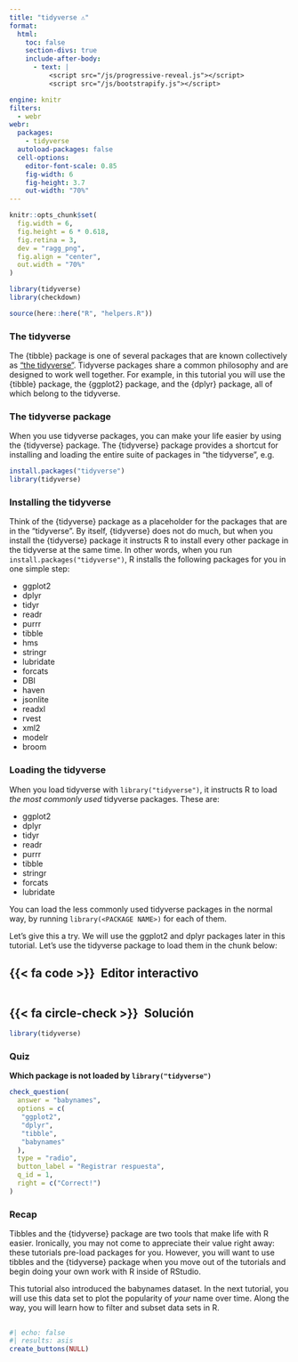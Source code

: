 ```yaml
---
title: "tidyverse ⚠"
format:
  html: 
    toc: false
    section-divs: true
    include-after-body: 
      - text: |
          <script src="/js/progressive-reveal.js"></script>
          <script src="/js/bootstrapify.js"></script>

engine: knitr
filters:
  - webr
webr:
  packages:
    - tidyverse
  autoload-packages: false
  cell-options:
    editor-font-scale: 0.85
    fig-width: 6
    fig-height: 3.7
    out-width: "70%"
---
```


```r
knitr::opts_chunk$set(
  fig.width = 6,
  fig.height = 6 * 0.618,
  fig.retina = 3,
  dev = "ragg_png",
  fig.align = "center",
  out.width = "70%"
)

library(tidyverse)
library(checkdown)

source(here::here("R", "helpers.R"))
```


### The tidyverse {.no-hide}

The {tibble} package is one of several packages that are known collectively as ["the tidyverse"](http://tidyverse.org). Tidyverse packages share a common philosophy and are designed to work well together. For example, in this tutorial you will use the {tibble} package, the {ggplot2} package, and the {dplyr} package, all of which belong to the tidyverse.

### The tidyverse package

When you use tidyverse packages, you can make your life easier by using the {tidyverse} package. The {tidyverse} package provides a shortcut for installing and loading the entire suite of packages in "the tidyverse", e.g. 

```r
install.packages("tidyverse")
library(tidyverse)
```

### Installing the tidyverse

Think of the {tidyverse} package as a placeholder for the packages that are in the "tidyverse". By itself, {tidyverse} does not do much, but when you install the {tidyverse} package it instructs R to install every other package in the tidyverse at the same time. In other words, when you run `install.packages("tidyverse")`, R installs the following packages for you in one simple step:

* ggplot2
* dplyr
* tidyr
* readr
* purrr
* tibble
* hms
* stringr
* lubridate
* forcats
* DBI
* haven
* jsonlite
* readxl
* rvest
* xml2
* modelr
* broom

### Loading the tidyverse

When you load tidyverse with `library("tidyverse")`, it instructs R to load _the most commonly used_ tidyverse packages. These are:

* ggplot2
* dplyr
* tidyr
* readr
* purrr
* tibble
* stringr
* forcats
* lubridate

You can load the less commonly used tidyverse packages in the normal way, by running `library(<PACKAGE NAME>)` for each of them.

Let's give this a try. We will use the ggplot2 and dplyr packages later in this tutorial. Let's use the tidyverse package to load them in the chunk below:

::: {.panel-tabset}
## {{< fa code >}}&ensp;Editor interactivo

```webr-r



```

## {{< fa circle-check >}}&ensp;Solución

```r
library(tidyverse)
```

:::

### Quiz

::: {.callout-note appearance="simple" icon=false .question}

**Which package is not loaded by `library("tidyverse")`**

```r
check_question(
  answer = "babynames", 
  options = c(
   "ggplot2",
   "dplyr",
   "tibble",
   "babynames"
  ), 
  type = "radio", 
  button_label = "Registrar respuesta", 
  q_id = 1,
  right = c("Correct!")
)
```
:::

### Recap

Tibbles and the {tidyverse} package are two tools that make life with R easier. Ironically, you may not come to appreciate their value right away: these tutorials pre-load packages for you. However, you will want to use tibbles and the {tidyverse} package when you move out of the tutorials and begin doing your own work with R inside of RStudio.

This tutorial also introduced the babynames dataset. In the next tutorial, you will use this data set to plot the popularity of _your_ name over time. Along the way, you will learn how to filter and subset data sets in R.

##

```r
#| echo: false
#| results: asis
create_buttons(NULL)
```
